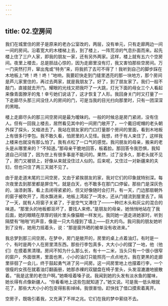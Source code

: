 ```yaml
---
---
---
```

title: 02.空房间
---




我们在城里住的房子是原来的老办公室改的，两层，没有单元，只有走廊两边一间一间的房间。沿着宽大的木楼梯上去，到了楼上，一阵荒凉的气息扑面而来。起先楼上住了三户人家，即我的朋友一家，还有另外两家。这样，楼上就有五六个空房间。夜里上楼去，总是胆战心惊的，因为走廊里没有灯，我又害怕那些空房间。万一门突然打开，窜出鬼或“特务”来，将我抓了去可不得了！我听到自己的脚步踩在木地板上“咚！咚！咚！”地响，我要赶快走到门缝里透亮的那一块地方，那个房间是芦儿家里住的，再过去两家，就是我朋友了。好了，到了朋友家了。我们一般不敲门，直接就去开门。耀眼的光线又把我吓了一大跳，灯光下面的母女三个人看起来像青面獠牙的鬼！幸亏她们说话了，这才恢复了人形。我回身关门时又打量了一下走廊尽头那三间没住人的房间的门，可是当我的目光扫向那里时，只有一团深深的黑暗。

楼上走廊尽头的那三间空房间是最为暧昧的。一般的时候总是房门紧闭，没有住人。但有一回我上楼去，居然看见其中的一间房门敞开了，一个戴旧呢帽的老头朝外探了探头，又缩进去了。我站在朋友家的门口打量那个房间的里面，看到木地板上有很多行李包。我不敢久看，怕房里的人见怪。我想，终于有人来住了，这样我上楼来也就没有那么怕了。我有点松了一口气的感觉。我问朋友的母亲，搬来的老头是从哪里来的？“不知道。”那母亲干脆地回答，板着脸。那回答令我恐惧，我知道自己问错了，因为世上有很多事是不能问的。果然，过了没多久，那老头就不见了，房门又被锁上，好像从来就没住过人似的。后来呢，又住过一对新疆来的夫妇，但也只住了两三天就不见了。

由于是走道末尾的三间空房，又由于紧挨朋友的家，我对它们的印象就特别深。每次夜里去到那里都是屏住气，就是白天，也不敢多在那门口停留。那些门是深灰色的，油漆剥落，看上去闭得紧紧的，但又好像随时会打开。有一天，门边那扇朝外的窗子被吹开了，雨水飘进来，地板上湾起了一湾水，还从门缝流到屋里去了。隔了一天，就有人将窗子关紧了，于是空气又滞住了——一种烂木头和灰尘的混合的味道。“那里头的地板都沤坏了，要找人来修。”是朋友的母亲，她悄悄地站在了我后面，她的眼睛在厚厚的镜片里头像猫眼一样发光。我同她一道走进她家时，听到隔壁有“啪啪”的声音，像是一只大鸟撞到了墙上——巨大的鸟。我问我的朋友她听到了没有，她用力摇着头，说：“那是窗外晒的被单没有收进来。”

我总梦到那三间空房。在梦中，房门是敞开的，房里的桌上点着油灯。有时是一个，有时是两个人在房里清东西。那些行李包真多，大大小小的摆了一地，他（他们）在摸着黑清理。房间不知为什么那么长，有十一二米，当头只有一个很小很窄的窗户，外面很黑，里面也黑，小小的油灯只能照亮一点点地方。我在更黑的走廊里徘徊了一会儿，终于鼓起勇气进了另一间房。这一间房里地上也摆着行李，一个很瘦的女孩在就着油灯翻画册，她那赤裸的双腿盘在椅子里头，头发湿漉漉地披散着。“我是这里的老住户啊。”她嘶哑着嗓子说。我闻到她的头发有淡水鱼的腥味，她长得有点像新疆人。“你看看地上这些包就知道了。”她又说。可是我一低头眼就花了，那些大大小小的包变得影影绰绰。我很害怕，赶快找了借口摸索着离开。

空房子，既吸引着我，又充满了不祥之兆。它们在我的梦中萦绕不去。